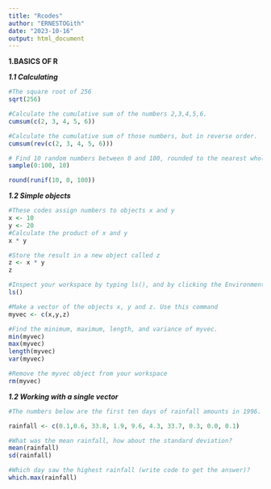 ```yaml
---
title: "Rcodes"
author: "ERNESTOGith"
date: "2023-10-16"
output: html_document
---
```


**1.BASICS OF R**

***1.1 Calculating***

```r
#The square root of 256
sqrt(256)

#Calculate the cumulative sum of the numbers 2,3,4,5,6.
cumsum(c(2, 3, 4, 5, 6))

#Calculate the cumulative sum of those numbers, but in reverse order.
cumsum(rev(c(2, 3, 4, 5, 6)))

# Find 10 random numbers between 0 and 100, rounded to the nearest whole number.
sample(0:100, 10)

round(runif(10, 0, 100))
```

***1.2 Simple objects***

```r
#These codes assign numbers to objects x and y
x <- 10
y <- 20
#Calculate the product of x and y
x * y

#Store the result in a new object called z
z <- x * y
z

#Inspect your workspace by typing ls(), and by clicking the Environment tab in Rstudio, and find the three objects you created
ls()

#Make a vector of the objects x, y and z. Use this command
myvec <- c(x,y,z)

#Find the minimum, maximum, length, and variance of myvec.
min(myvec)
max(myvec)
length(myvec)
var(myvec)

#Remove the myvec object from your workspace
rm(myvec)
```

***1.2 Working with a single vector***

```r
#The numbers below are the first ten days of rainfall amounts in 1996. Read them into a vector using the c() function (recall Section ?? on p. ??).0.1, 0.6, 33.8, 1.9, 9.6, 4.3, 33.7, 0.3, 0.0, 0.1

rainfall <- c(0.1,0.6, 33.8, 1.9, 9.6, 4.3, 33.7, 0.3, 0.0, 0.1)

#What was the mean rainfall, how about the standard deviation?
mean(rainfall)
sd(rainfall)

#Which day saw the highest rainfall (write code to get the answer)?
which.max(rainfall)

```

